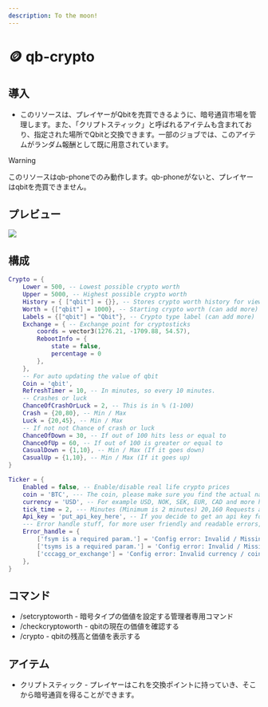 ```yaml
---
description: To the moon!
---
```


# 🪙 qb-crypto

## 導入

- このリソースは、プレイヤーがQbitを売買できるように、暗号通貨市場を管理します。また、「クリプトスティック」と呼ばれるアイテムも含まれており、指定された場所でQbitと交換できます。一部のジョブでは、このアイテムがランダム報酬として既に用意されています。

> [!WARNING]
> このリソースはqb-phoneでのみ動作します。qb-phoneがないと、プレイヤーはqbitを売買できません。

## プレビュー

![](/.gitbook/assets/crypto.png)

## 構成

```lua
Crypto = {
    Lower = 500, -- Lowest possible crypto worth
    Upper = 5000, -- Highest possible crypto worth
    History = { ["qbit"] = {}}, -- Stores crypto worth history for viewing
    Worth = {["qbit"] = 1000}, -- Starting crypto worth (can add more)
    Labels = {["qbit"] = "Qbit"}, -- Crypto type label (can add more)
    Exchange = { -- Exchange point for cryptosticks
        coords = vector3(1276.21, -1709.88, 54.57),
        RebootInfo = {
            state = false,
            percentage = 0
        },
    },
    -- For auto updating the value of qbit
    Coin = 'qbit',
    RefreshTimer = 10, -- In minutes, so every 10 minutes.
    -- Crashes or luck
    ChanceOfCrashOrLuck = 2, -- This is in % (1-100)
    Crash = {20,80}, -- Min / Max
    Luck = {20,45}, -- Min / Max
    -- If not not Chance of crash or luck
    ChanceOfDown = 30, -- If out of 100 hits less or equal to
    ChanceOfUp = 60, -- If out of 100 is greater or equal to
    CasualDown = {1,10}, -- Min / Max (If it goes down)
    CasualUp = {1,10}, -- Min / Max (If it goes up)
}

Ticker = {
    Enabled = false, -- Enable/disable real life crypto prices
    coin = 'BTC', --- The coin, please make sure you find the actual name, for example: Bitcoin vs BTC, BTC would be correct
    currency = 'USD', -- For example USD, NOK, SEK, EUR, CAD and more here https://www.countries-ofthe-world.com/world-currencies.html
    tick_time = 2, --- Minutes (Minimum is 2 minutes) 20,160 Requests a month, Its recommended to get the free API key so the crypto script doesnt switch on and off if ratelimit is encountered
    Api_key = 'put_api_key_here', -- If you decide to get an api key for the API (https://min-api.cryptocompare.com/pricing) The free plan should be more than enough for 1 Fivem server
    --- Error handle stuff, for more user friendly and readable errors, Don't touch.
    Error_handle = {
        ['fsym is a required param.'] = 'Config error: Invalid / Missing coin name',
        ['tsyms is a required param.'] = 'Config error: Invalid / Missing currency',
        ['cccagg_or_exchange'] = 'Config error: Invalid currency / coin combination', -- For some reason api throws this error if either coin or currency is invalid
    },
}
```

## コマンド

- /setcryptoworth - 暗号タイプの価値を設定する管理者専用コマンド
- /checkcryptoworth - qbitの現在の価値を確認する
- /crypto - qbitの残高と価値を表示する

## アイテム

- クリプトスティック - プレイヤーはこれを交換ポイントに持っていき、そこから暗号通貨を得ることができます。
